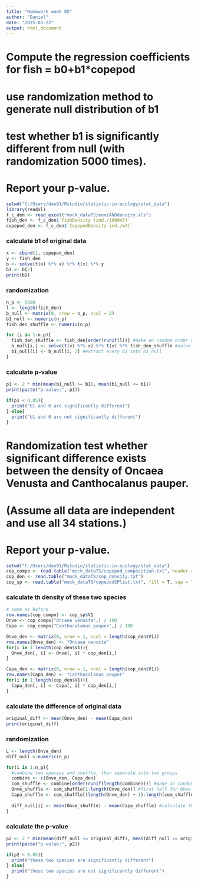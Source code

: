 ```yaml
---
title: "Homework week 05"
author: "Daniel"
date: "2025-03-22"
output: html_document
---
```


# Compute the regression coefficients for fish = b0+b1*copepod
# use randomization method to generate null distribution of b1
# test whether b1 is significantly different from null (with randomization 5000 times). 
# Report your p-value.

```r
setwd("C:/Users/dan91/Rstudio/statistic-in-ecology/stat_data")
library(readxl)
f_c_den <- read_excel("mock_dataTS/enviANDdensity.xls")
fish_den <- f_c_den$`FishDensity (ind./1000m3)`
copepod_den <- f_c_den$`CopepodDensity ind./m3)`
```

### calculate b1 of original data

```r
x <- cbind(1, copepod_den)
y <- fish_den
b <- solve(t(x) %*% x) %*% t(x) %*% y
b1 <- b[2]
print(b1)
```

### randomization

```r
n_p <- 5000
l <- length(fish_den)
b_null <- matrix(0, nrow = n_p, ncol = 2)
b1_null <- numeric(n_p)
fish_den_shuffle <- numeric(n_p)

for (i in 1:n_p){
  fish_den_shuffle <- fish_den[order(runif(l))] #make an random order of 1 to 34
  b_null[i,] <- solve(t(x) %*% x) %*% t(x) %*% fish_den_shuffle #solve b by the shuffle one
  b1_null[i] <- b_null[i, 2] #extract every b1 into b1_null
}
```

### calculate p-value

```r
p1 <- 2 * min(mean(b1_null >= b1), mean(b1_null <= b1))
print(paste("p-value:", p1))

if(p1 < 0.05){
  print("b1 and 0 are significantly different")
} else{
  print("b1 and 0 are not significantly different")
}
```

# Randomization test whether significant difference exists between the density of Oncaea Venusta and Canthocalanus pauper. 
# (Assume all data are independent and use all 34 stations.) 
# Report your p-value.

```r
setwd("C:/Users/dan91/Rstudio/statistic-in-ecology/stat_data")
cop_compo <- read.table("mock_dataTS/copepod_composition.txt", header = T)
cop_den <- read.table("mock_dataTS/cop_density.txt")
cop_sp <- read.table("mock_dataTS/copepodSPlist.txt", fill = T, sep = "\n")
```

### calculate th density of these two species

```r
# same as before
row.names(cop_compo) <- cop_sp$V1
Onve <- cop_compo["Oncaea venusta",] / 100
Capa <- cop_compo["Canthocalanus pauper",] / 100

Onve_den <- matrix(0, nrow = 1, ncol = length(cop_den$V1))
row.names(Onve_den) <- "Oncaea venusta"
for(i in 1:length(cop_den$V1)){
  Onve_den[, i] <- Onve[, i] * cop_den[i,]
}

Capa_den <- matrix(0, nrow = 1, ncol = length(cop_den$V1))
row.names(Capa_den) <- "Canthocalanus pauper"
for(i in 1:length(cop_den$V1)){
  Capa_den[, i] <- Capa[, i] * cop_den[i,]
}
```

### calculate the difference of original data

```r
original_diff <- mean(Onve_den) - mean(Capa_den)
print(original_diff)
```

### randomization

```r
L <- length(Onve_den)
diff_null <-numeric(n_p)

for(i in 1:n_p){
  #combine two species and shuffle, then seperate into two groups
  combine <- c(Onve_den, Capa_den) 
  com_shuffle <- combine[order(runif(length(combine)))] #make an random order from 1 to 68
  Onve_shuffle <- com_shuffle[1:length(Onve_den)] #first half for Onve
  Capa_shuffle <- com_shuffle[(length(Onve_den) + 1):length(com_shuffle)] #second half for Capa
  
  diff_null[i] <- mean(Onve_shuffle) - mean(Capa_shuffle) #calculate the null difference
}
```

### calculate the p-value

```r
p2 <- 2 * min(mean(diff_null <= original_diff), mean(diff_null >= original_diff))
print(paste("p-value:", p2))

if(p2 < 0.05){
  print("these two species are significantly different")
} else{
  print("these two species are not significantly different")
}
```
